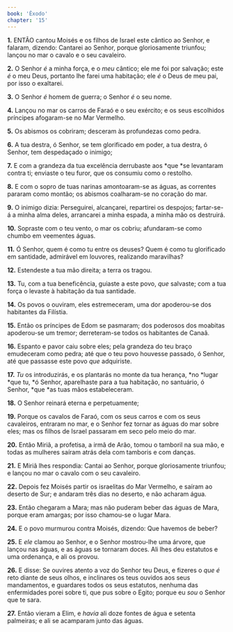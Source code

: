 ```yaml
---
book: 'Êxodo'
chapter: '15'
---
```


**1.** ENTÃO cantou Moisés e os filhos de Israel este cântico ao Senhor, e falaram, dizendo: Cantarei ao Senhor, porque gloriosamente triunfou; lançou no mar o cavalo e o seu cavaleiro.

**2.** O Senhor *é* a minha força, e o *meu* cântico; ele me foi por salvação; este *é* o meu Deus, portanto lhe farei uma habitação; ele *é* o Deus de meu pai, por isso o exaltarei.

**3.** O Senhor *é* homem de guerra; o Senhor *é* o seu nome.

**4.** Lançou no mar os carros de Faraó e o seu exército; e os seus escolhidos príncipes afogaram-se no Mar Vermelho.

**5.** Os abismos os cobriram; desceram às profundezas como pedra.

**6.** A tua destra, ó Senhor, se tem glorificado em poder, a tua destra, ó Senhor, tem despedaçado o inimigo;

**7.** E com a grandeza da tua excelência derrubaste aos *que *se levantaram contra ti; enviaste o teu furor, que os consumiu como o restolho.

**8.** E com o sopro de tuas narinas amontoaram-se as águas, as correntes pararam como montão; os abismos coalharam-se no coração do mar.

**9.** O inimigo dizia: Perseguirei, alcançarei, repartirei os despojos; fartar-se-á a minha alma deles, arrancarei a minha espada, a minha mão os destruirá.

**10.** Sopraste com o teu vento, o mar os cobriu; afundaram-se como chumbo em veementes águas.

**11.** Ó Senhor, quem é como tu entre os deuses? Quem é como tu glorificado em santidade, admirável em louvores, realizando maravilhas?

**12.** Estendeste a tua mão direita; a terra os tragou.

**13.** Tu, com a tua beneficência, guiaste a este povo, *que* salvaste; com a tua força o levaste à habitação da tua santidade.

**14.** Os povos o ouviram, eles estremeceram, uma dor apoderou-se dos habitantes da Filístia.

**15.** Então os príncipes de Edom se pasmaram; dos poderosos dos moabitas apoderou-se um tremor; derreteram-se todos os habitantes de Canaã.

**16.** Espanto e pavor caiu sobre eles; pela grandeza do teu braço emudeceram como pedra; até que o teu povo houvesse passado, ó Senhor, até que passasse este povo *que* adquiriste.

**17.** *Tu* os introduzirás, e os plantarás no monte da tua herança, *no *lugar *que tu, *ó Senhor, aparelhaste para a tua habitação, no santuário, ó Senhor, *que *as tuas mãos estabeleceram.

**18.** O Senhor reinará eterna e perpetuamente;

**19.** Porque os cavalos de Faraó, com os seus carros e com os seus cavaleiros, entraram no mar, e o Senhor fez tornar as águas do mar sobre eles; mas os filhos de Israel passaram em seco pelo meio do mar.

**20.** Então Miriã, a profetisa, a irmã de Arão, tomou o tamboril na sua mão, e todas as mulheres saíram atrás dela com tamboris e com danças.

**21.** E Miriã lhes respondia: Cantai ao Senhor, porque gloriosamente triunfou; e lançou no mar o cavalo com o seu cavaleiro.

**22.** Depois fez Moisés partir os israelitas do Mar Vermelho, e saíram ao deserto de Sur; e andaram três dias no deserto, e não acharam água.

**23.** Então chegaram a Mara; mas não puderam beber das águas de Mara, porque eram amargas; por isso chamou-se o lugar Mara.

**24.** E o povo murmurou contra Moisés, dizendo: Que havemos de beber?

**25.** E *ele* clamou ao Senhor, e o Senhor mostrou-lhe uma árvore, que lançou nas águas, e as águas se tornaram doces. Ali lhes deu estatutos e uma ordenança, e ali os provou.

**26.** E disse: Se ouvires atento a voz do Senhor teu Deus, e fizeres o *que é* reto diante de seus olhos, e inclinares os teus ouvidos aos seus mandamentos, e guardares todos os seus estatutos, nenhuma das enfermidades porei sobre ti, que pus sobre o Egito; porque eu *sou* o Senhor que te sara.

**27.** Então vieram a Elim, e *havia* ali doze fontes de água e setenta palmeiras; e ali se acamparam junto das águas.